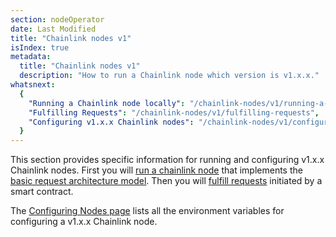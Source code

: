 ```yaml
---
section: nodeOperator
date: Last Modified
title: "Chainlink nodes v1"
isIndex: true
metadata:
  title: "Chainlink nodes v1"
  description: "How to run a Chainlink node which version is v1.x.x."
whatsnext:
  {
    "Running a Chainlink node locally": "/chainlink-nodes/v1/running-a-chainlink-node",
    "Fulfilling Requests": "/chainlink-nodes/v1/fulfilling-requests",
    "Configuring v1.x.x Chainlink nodes": "/chainlink-nodes/v1/configuration",
  }
---
```


This section provides specific information for running and configuring v1.x.x Chainlink nodes. First you will [run a chainlink node](/chainlink-nodes/v1/running-a-chainlink-node) that implements the [basic request architecture model](/architecture-overview/architecture-request-model). Then you will [fulfill requests](/chainlink-nodes/v1/fulfilling-requests) initiated by a smart contract.

The [Configuring Nodes page](/chainlink-nodes/v1/configuration) lists all the environment variables for configuring a v1.x.x Chainlink node.
